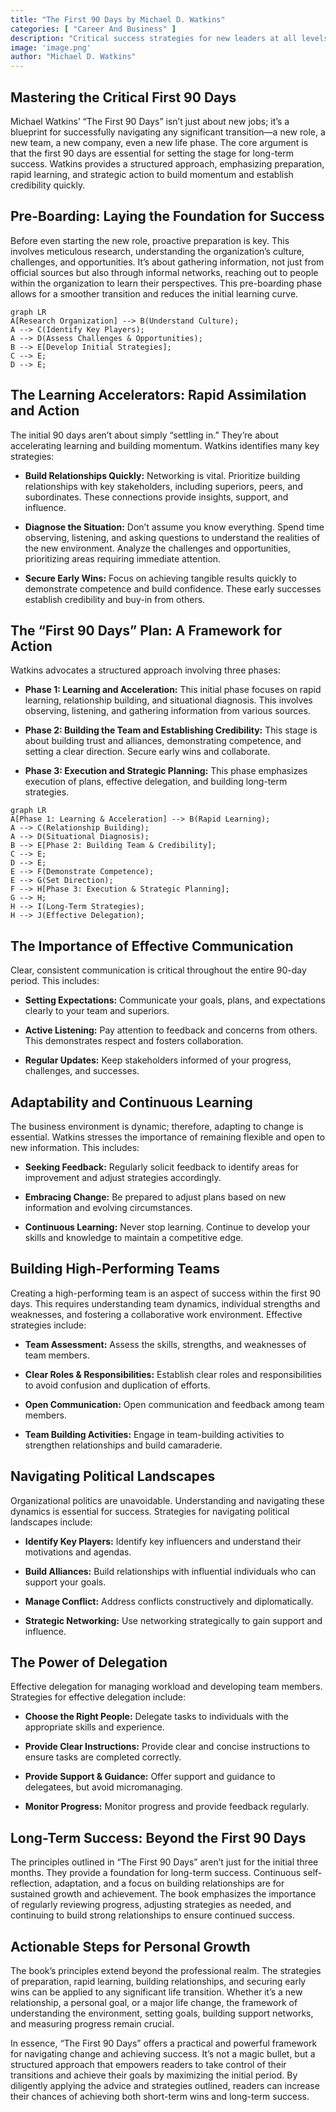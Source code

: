 ```yaml
---
title: "The First 90 Days by Michael D. Watkins"
categories: [ "Career And Business" ]
description: "Critical success strategies for new leaders at all levels"
image: 'image.png'
author: "Michael D. Watkins"
---
```

## Mastering the Critical First 90 Days

Michael Watkins' "The First 90 Days" isn't just about new jobs; it's a blueprint for successfully navigating any significant transition—a new role, a new team, a new company, even a new life phase.  The core argument is that the first 90 days are essential for setting the stage for long-term success. Watkins provides a structured approach, emphasizing preparation, rapid learning, and strategic action to build momentum and establish credibility quickly.


## Pre-Boarding: Laying the Foundation for Success

Before even starting the new role, proactive preparation is key.  This involves meticulous research, understanding the organization's culture, challenges, and opportunities.  It's about gathering information, not just from official sources but also through informal networks, reaching out to people within the organization to learn their perspectives.  This pre-boarding phase allows for a smoother transition and reduces the initial learning curve.

```mermaid
graph LR
A[Research Organization] --> B(Understand Culture);
A --> C(Identify Key Players);
A --> D(Assess Challenges & Opportunities);
B --> E[Develop Initial Strategies];
C --> E;
D --> E;
```

## The Learning Accelerators: Rapid Assimilation and Action

The initial 90 days aren't about simply "settling in." They're about accelerating learning and building momentum. Watkins identifies many key strategies:

* **Build Relationships Quickly:** Networking is vital. Prioritize building relationships with key stakeholders, including superiors, peers, and subordinates. These connections provide insights, support, and influence.

* **Diagnose the Situation:** Don't assume you know everything. Spend time observing, listening, and asking questions to understand the realities of the new environment. Analyze the challenges and opportunities, prioritizing areas requiring immediate attention.

* **Secure Early Wins:**  Focus on achieving tangible results quickly to demonstrate competence and build confidence.  These early successes establish credibility and buy-in from others.


## The "First 90 Days" Plan: A Framework for Action

Watkins advocates a structured approach involving three phases:

* **Phase 1: Learning and Acceleration:** This initial phase focuses on rapid learning, relationship building, and situational diagnosis. This involves observing, listening, and gathering information from various sources.

* **Phase 2: Building the Team and Establishing Credibility:** This stage is about building trust and alliances, demonstrating competence, and setting a clear direction. Secure early wins and collaborate.

* **Phase 3: Execution and Strategic Planning:**  This phase emphasizes execution of plans, effective delegation, and building long-term strategies.

```mermaid
graph LR
A[Phase 1: Learning & Acceleration] --> B(Rapid Learning);
A --> C(Relationship Building);
A --> D(Situational Diagnosis);
B --> E[Phase 2: Building Team & Credibility];
C --> E;
D --> E;
E --> F(Demonstrate Competence);
E --> G(Set Direction);
F --> H[Phase 3: Execution & Strategic Planning];
G --> H;
H --> I(Long-Term Strategies);
H --> J(Effective Delegation);
```


##  The Importance of Effective Communication

Clear, consistent communication is critical throughout the entire 90-day period. This includes:

* **Setting Expectations:**  Communicate your goals, plans, and expectations clearly to your team and superiors.

* **Active Listening:** Pay attention to feedback and concerns from others.  This demonstrates respect and fosters collaboration.

* **Regular Updates:** Keep stakeholders informed of your progress, challenges, and successes.

##  Adaptability and Continuous Learning

The business environment is dynamic; therefore, adapting to change is essential.  Watkins stresses the importance of remaining flexible and open to new information. This includes:

* **Seeking Feedback:** Regularly solicit feedback to identify areas for improvement and adjust strategies accordingly.

* **Embracing Change:** Be prepared to adjust plans based on new information and evolving circumstances.

* **Continuous Learning:**  Never stop learning.  Continue to develop your skills and knowledge to maintain a competitive edge.


##  Building High-Performing Teams

Creating a high-performing team is an aspect of success within the first 90 days. This requires understanding team dynamics, individual strengths and weaknesses, and fostering a collaborative work environment. Effective strategies include:

* **Team Assessment:**  Assess the skills, strengths, and weaknesses of team members.

* **Clear Roles & Responsibilities:**  Establish clear roles and responsibilities to avoid confusion and duplication of efforts.

* **Open Communication:** Open communication and feedback among team members.

* **Team Building Activities:**  Engage in team-building activities to strengthen relationships and build camaraderie.


## Navigating Political Landscapes

Organizational politics are unavoidable.  Understanding and navigating these dynamics is essential for success.  Strategies for navigating political landscapes include:

* **Identify Key Players:**  Identify key influencers and understand their motivations and agendas.

* **Build Alliances:** Build relationships with influential individuals who can support your goals.

* **Manage Conflict:**  Address conflicts constructively and diplomatically.

* **Strategic Networking:**  Use networking strategically to gain support and influence.


##  The Power of Delegation

Effective delegation for managing workload and developing team members. Strategies for effective delegation include:

* **Choose the Right People:**  Delegate tasks to individuals with the appropriate skills and experience.

* **Provide Clear Instructions:**  Provide clear and concise instructions to ensure tasks are completed correctly.

* **Provide Support & Guidance:**  Offer support and guidance to delegatees, but avoid micromanaging.

* **Monitor Progress:**  Monitor progress and provide feedback regularly.


## Long-Term Success: Beyond the First 90 Days

The principles outlined in "The First 90 Days" aren't just for the initial three months. They provide a foundation for long-term success. Continuous self-reflection, adaptation, and a focus on building relationships are for sustained growth and achievement. The book emphasizes the importance of regularly reviewing progress, adjusting strategies as needed, and continuing to build strong relationships to ensure continued success.


## Actionable Steps for Personal Growth

The book's principles extend beyond the professional realm.  The strategies of preparation, rapid learning, building relationships, and securing early wins can be applied to any significant life transition. Whether it’s a new relationship, a personal goal, or a major life change, the framework of understanding the environment, setting goals, building support networks, and measuring progress remain crucial.


In essence, "The First 90 Days" offers a practical and powerful framework for navigating change and achieving success. It's not a magic bullet, but a structured approach that empowers readers to take control of their transitions and achieve their goals by maximizing the initial period. By diligently applying the advice and strategies outlined, readers can increase their chances of achieving both short-term wins and long-term success.

